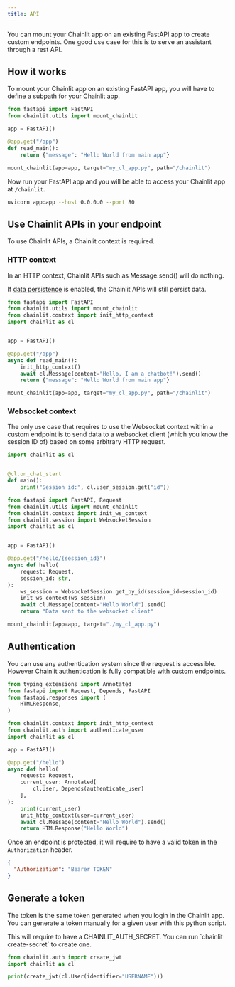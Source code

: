 ```yaml
---
title: API
---
```


You can mount your Chainlit app on an existing FastAPI app to create custom endpoints.
One good use case for this is to serve an assistant through a rest API.

## How it works

To mount your Chainlit app on an existing FastAPI app, you will have to define a subpath for your Chainlit app.

```python app.py
from fastapi import FastAPI
from chainlit.utils import mount_chainlit

app = FastAPI()

@app.get("/app")
def read_main():
    return {"message": "Hello World from main app"}

mount_chainlit(app=app, target="my_cl_app.py", path="/chainlit")
```

Now run your FastAPI app and you will be able to access your Chainlit app at `/chainlit`.

```bash
uvicorn app:app --host 0.0.0.0 --port 80
```

## Use Chainlit APIs in your endpoint

To use Chainlit APIs, a Chainlit context is required.

### HTTP context

In an HTTP context, Chainlit APIs such as Message.send() will do nothing.

If [data persistence](/data-persistence/overview) is enabled, the Chainlit APIs will still persist data.

```python
from fastapi import FastAPI
from chainlit.utils import mount_chainlit
from chainlit.context import init_http_context
import chainlit as cl


app = FastAPI()

@app.get("/app")
async def read_main():
    init_http_context()
    await cl.Message(content="Hello, I am a chatbot!").send()
    return {"message": "Hello World from main app"}

mount_chainlit(app=app, target="my_cl_app.py", path="/chainlit")
```

### Websocket context

The only use case that requires to use the Websocket context within a custom endpoint is to send data to a websocket client (which you know the session ID of) based on some arbitrary HTTP request.

```py my_cl_app
import chainlit as cl


@cl.on_chat_start
def main():
    print("Session id:", cl.user_session.get("id"))
```

```py main
from fastapi import FastAPI, Request
from chainlit.utils import mount_chainlit
from chainlit.context import init_ws_context
from chainlit.session import WebsocketSession
import chainlit as cl


app = FastAPI()

@app.get("/hello/{session_id}")
async def hello(
    request: Request,
    session_id: str,
):
    ws_session = WebsocketSession.get_by_id(session_id=session_id)
    init_ws_context(ws_session)
    await cl.Message(content="Hello World").send()
    return "Data sent to the websocket client"

mount_chainlit(app=app, target="./my_cl_app.py")
```

## Authentication

You can use any authentication system since the request is accessible.
However Chainlit authentication is fully compatible with custom endpoints.

```py
from typing_extensions import Annotated
from fastapi import Request, Depends, FastAPI
from fastapi.responses import (
    HTMLResponse,
)

from chainlit.context import init_http_context
from chainlit.auth import authenticate_user
import chainlit as cl

app = FastAPI()

@app.get("/hello")
async def hello(
    request: Request,
    current_user: Annotated[
        cl.User, Depends(authenticate_user)
    ],
):
    print(current_user)
    init_http_context(user=current_user)
    await cl.Message(content="Hello World").send()
    return HTMLResponse("Hello World")
```

Once an endpoint is protected, it will require to have a valid token in the `Authorization` header.

```json headers
{
  "Authorization": "Bearer TOKEN"
}
```

## Generate a token

The token is the same token generated when you login in the Chainlit app.
You can generate a token manually for a given user with this python script.

<Note>
  This will require to have a CHAINLIT_AUTH_SECRET. You can run `chainlit
  create-secret` to create one.
</Note>

```py
from chainlit.auth import create_jwt
import chainlit as cl

print(create_jwt(cl.User(identifier="USERNAME")))
```
